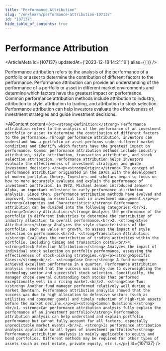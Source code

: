 ```yaml
---
title: "Performance Attribution"
slug: "/en/learn/performance-attribution-107137"
id: "107137"
hide_table_of_contents: true
---
```



# Performance Attribution

<ArticleMeta id={107137} updatedAt={'2023-12-18 14:21:19'} alias={`[]`} />
<div className='border-solid border-b border-t-0 my-4 border-[var(--ifm-color-gray-300)]' />

Performance attribution refers to the analysis of the performance of a portfolio or asset to determine the contribution of different factors to the performance. Performance attribution can provide an understanding of the performance of a portfolio or asset in different market environments and determine which factors have the greatest impact on performance. Common performance attribution methods include attribution to industry, attribution to style, attribution to trading, and attribution to stock selection. Performance attribution can help investors evaluate the effectiveness of investment strategies and guide investment decisions.

<AIContent content={`<p><strong>Definition:</strong> Performance attribution refers to the analysis of the performance of an investment portfolio or asset to determine the contribution of different factors to the performance. Through performance attribution, investors can understand how a portfolio or asset performs under different market conditions and identify which factors have the greatest impact on performance. Common performance attribution methods include industry attribution, style attribution, transaction attribution, and stock selection attribution. Performance attribution helps investors evaluate the effectiveness of investment strategies and guide investment decisions.</p><p><strong>Origin:</strong> The concept of performance attribution originated in the 1970s with the development of modern portfolio theory. Investors and scholars began to focus on how to more accurately evaluate and explain the performance of investment portfolios. In 1972, Michael Jensen introduced Jensen's Alpha, an important milestone in early performance attribution analysis. Since then, performance attribution methods have evolved and improved, becoming an essential tool in investment management.</p><p><strong>Categories and Characteristics:</strong> Performance attribution can be divided into the following categories:<br/>1. <strong>Industry Attribution:</strong> Analyzes the performance of the portfolio in different industries to determine the contribution of industry allocation to overall performance.<br/>2. <strong>Style Attribution:</strong> Analyzes the style characteristics of the portfolio, such as value or growth, to assess the impact of style selection on performance.<br/>3. <strong>Transaction Attribution:</strong> Evaluates the contribution of trading activities within the portfolio, including timing and transaction costs.<br/>4. <strong>Stock Selection Attribution:</strong> Analyzes the impact of individual stock selection on portfolio performance, assessing the effectiveness of stock-picking strategies.</p><p><strong>Specific Cases:</strong><br/>1. <strong>Case One:</strong> A fund manager achieved excellent performance in a quarter. Performance attribution analysis revealed that the success was mainly due to overweighting the technology sector and successful stock selection. Specifically, the manager chose several outstanding tech stocks that performed exceptionally well in a rising market.<br/>2. <strong>Case Two:</strong> Another fund manager performed relatively well during a market downturn. Performance attribution analysis showed that the success was due to high allocation to defensive sectors (such as utilities and consumer goods) and timely reduction of high-risk assets before the market decline.</p><p><strong>Common Questions:</strong><br/>1. <strong>Can performance attribution analysis fully explain the performance of an investment portfolio?</strong> Performance attribution analysis can help understand and explain portfolio performance but cannot fully account for all factors, especially unpredictable market events.<br/>2. <strong>Is performance attribution analysis applicable to all types of investment portfolios?</strong> Performance attribution analysis is mainly applicable to equity and bond portfolios. Different methods may be required for other types of assets (such as real estate, private equity, etc.).</p>`} id={107137} />
